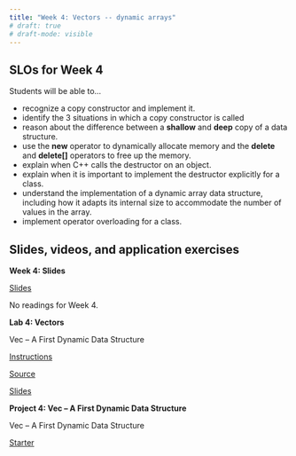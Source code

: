 ```yaml
---
title: "Week 4: Vectors -- dynamic arrays"
# draft: true
# draft-mode: visible
---
```


## SLOs for Week 4

Students will be able to...

- recognize a copy constructor and implement it.
- identify the 3 situations in which a copy constructor is called
- reason about the difference between a **shallow** and **deep** copy of a data structure.
- use the **new** operator to dynamically allocate memory and the **delete** and **delete[]** operators to free up the memory.
- explain when C++ calls the destructor on an object.
- explain when it is important to implement the destructor explicitly for a class.
- understand the implementation of a dynamic array data structure, including how it adapts its internal size to accommodate the number of values in the array.
- implement operator overloading for a class.

## Slides, videos, and application exercises

::: slide-deck
**Week 4: Slides**

::: slides
[Slides](https://docs.google.com/presentation/d/1drjTrJ0TrHNiqr7g0B_HxnN6MwswAR7SRWENpsPyLJw/edit?usp=sharing)
:::

<!-- ::: source
[Source](https://github.com/rstudio-education/datascience-box/tree/main/course-materials/_slides/u5-d01-text-analysis)
::: -->

::: reading
No readings for Week 4.

<!-- -   R4DS :: [Chp 2 - Introduction](https://r4ds.had.co.nz/explore-intro.html)
-   IMS :: [Sec 1.1 & 1.2 - Case study & Data basics](https://openintro-ims.netlify.app/data-hello.html) -->
:::
<!-- ::: video
[Video](https://youtu.be/_YqEHZccujc)
:::
-->

:::

<!-- ## Lab -->

::: lab
**Lab 4: Vectors**

Vec -- A First Dynamic Data Structure

::: instructions
[Instructions](labs/lab-04/lab04.qmd)
:::

::: starter
[Source](https://classroom.github.com/a/VP5OQop2)
:::

::: slides
[Slides](./slides/lab04-slides.qmd)
:::
:::


<!-- ## Homework assignments -->

::: homework
**Project 4: Vec -- A First Dynamic Data Structure**

Vec -- A First Dynamic Data Structure

<!-- ::: instructions
[Instructions](projects/proj-04/proj04.qmd)
::: -->

<!-- ::: source
[Source](https://github.com/rstudio-education/datascience-box/tree/master/course-materials/hw-instructions/hw-10)
::: -->

::: starter
[Starter](https://classroom.github.com/a/BR1S81yc)
:::
:::

<!-- ::: exam
**Exam 1**
Exam on Friday during class. Bring your laptop. Content: Weeks 0 - 2.
::: -->

<!-- ::: application-exercise
**First dataviz**

> **Option 1 - UN Votes**
>
> ::: source
> [Source](https://github.com/rstudio-education/datascience-box/tree/master/course-materials/application-exercises/ae-01a-un-votes/unvotes.qmd)
> :::
>
> ::: video
> [Video](https://youtu.be/r-uTBEclM1E)
> :::

> **Option 2 - COVID-19**
>
> ::: source
> [Source](https://github.com/rstudio-education/datascience-box/blob/master/course-materials/application-exercises/ae-01b-covid/covid.qmd)
> :::
::: -->


<!-- ::: guest-lecture
**Alberto Cairo - How charts lie**

::: video
[Video](https://youtu.be/Low28hx4wyk)
:::
::: -->
